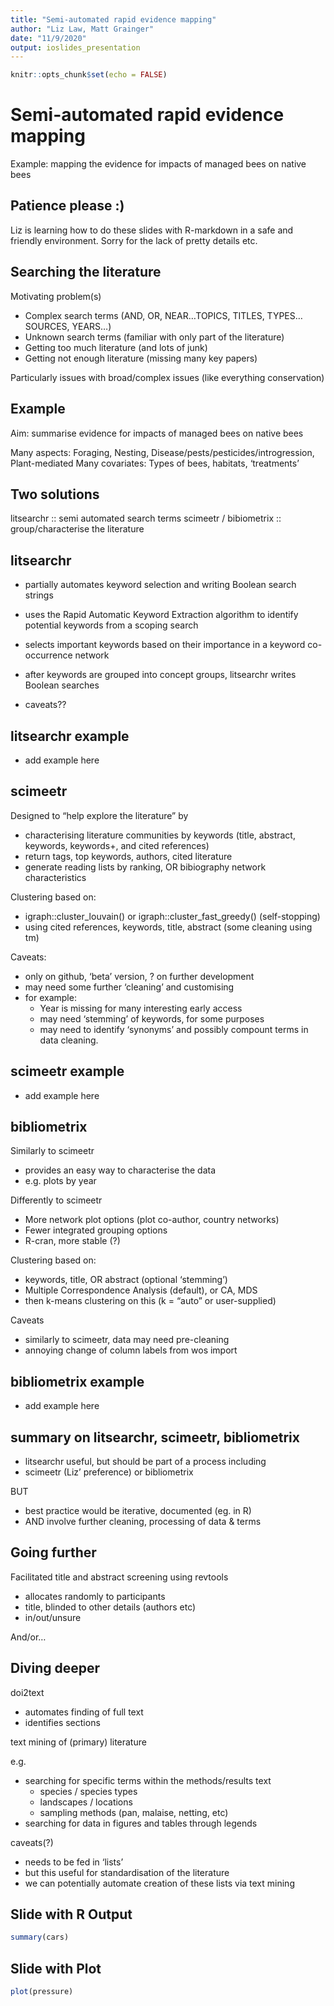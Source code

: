 ```yaml
---
title: "Semi-automated rapid evidence mapping"
author: "Liz Law, Matt Grainger"
date: "11/9/2020"
output: ioslides_presentation
---
```


```r
knitr::opts_chunk$set(echo = FALSE)
```

# Semi-automated rapid evidence mapping
Example: mapping the evidence for impacts of managed bees on native bees

## Patience please :)
Liz is learning how to do these slides with R-markdown in a safe and friendly environment.
Sorry for the lack of pretty details etc.

## Searching the literature

Motivating problem(s)

- Complex search terms (AND, OR, NEAR…TOPICS, TITLES, TYPES… SOURCES, YEARS…)
- Unknown search terms (familiar with only part of the literature)
- Getting too much literature (and lots of junk)
- Getting not enough literature (missing many key papers)

Particularly issues with broad/complex issues (like everything conservation)

## Example
Aim: summarise evidence for impacts of managed bees on native bees

Many aspects: Foraging, Nesting, Disease/pests/pesticides/introgression, Plant-mediated
Many covariates: Types of bees, habitats, 'treatments' 

## Two solutions

litsearchr :: semi automated search terms
scimeetr / bibiometrix :: group/characterise the literature

## litsearchr 

- partially automates keyword selection and writing Boolean search strings
- uses the Rapid Automatic Keyword Extraction algorithm to identify potential keywords from a scoping search 
- selects important keywords based on their importance in a keyword co-occurrence network
- after keywords are grouped into concept groups, litsearchr writes Boolean searches

- caveats??

## litsearchr example

* add example here

## scimeetr 

Designed to "help explore the literature" by

- characterising literature communities by keywords (title, abstract, keywords, keywords+, and cited references)
- return tags, top keywords, authors, cited literature
- generate reading lists by ranking, OR bibiography network characteristics

Clustering based on:

- igraph::cluster_louvain() or igraph::cluster_fast_greedy() (self-stopping)
- using cited references, keywords, title, abstract (some cleaning using tm)

Caveats: 

- only on github, 'beta' version, ? on further development
- may need some further 'cleaning' and customising
- for example:
     - Year is missing for many interesting early access
     - may need 'stemming' of keywords, for some purposes
     - may need to identify 'synonyms' and possibly compount terms in data cleaning.

## scimeetr example

* add example here

## bibliometrix

Similarly to scimeetr

- provides an easy way to characterise the data
- e.g. plots by year

Differently to scimeetr

- More network plot options (plot co-author, country networks)
- Fewer integrated grouping options
- R-cran, more stable (?)

Clustering based on:

- keywords, title, OR abstract (optional 'stemming')
- Multiple Correspondence Analysis (default), or CA, MDS
- then k-means clustering on this (k = "auto" or user-supplied)

Caveats

- similarly to scimeetr, data may need pre-cleaning
- annoying change of column labels from wos import

## bibliometrix example

* add example here

## summary on litsearchr, scimeetr, bibliometrix

- litsearchr useful, but should be part of a process including
- scimeetr (Liz' preference) or bibliometrix

BUT

- best practice would be iterative, documented (eg. in R)
- AND involve further cleaning, processing of data & terms

## Going further

Facilitated title and abstract screening using revtools

- allocates randomly to participants
- title, blinded to other details (authors etc)
- in/out/unsure

And/or...

## Diving deeper

doi2text

- automates finding of full text 
- identifies sections

text mining of (primary) literature 

e.g.

- searching for specific terms within the methods/results text 
  - species / species types 
  - landscapes / locations
  - sampling methods (pan, malaise, netting, etc)
- searching for data in figures and tables through legends
  
caveats(?) 

  - needs to be fed in 'lists' 
  - but this useful for standardisation of the literature
  - we can potentially automate creation of these lists via text mining

## Slide with R Output

```r
summary(cars)
```

## Slide with Plot

```r
plot(pressure)
```

